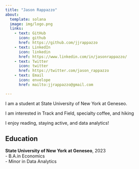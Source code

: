 ```yaml
---
title: "Jason Rappazzo" 
about:
  template: solana
  image: img/logo.png
  links:
    - text: GitHub
      icon: github
      href: https://github.com/jjrappazzo
    - text: LinkedIn
      icon: linkedin
      href: https://www.linkedin.com/in/jasonrappazzo/
    - text: Twitter
      icon: twitter
      href: https://twitter.com/jason_rappazzo
    - text: Email
      icon: envelope
      href: mailto:jjrappazzo@gmail.com

---
```



I am a student at State University of New York at Geneseo.

I am interested in Track and Field, specialty coffee, and hiking

I enjoy reading, staying active, and data analytics!


## Education

**State University of New York at Geneseo**, 2023<br>
- B.A.in Economics<br>
- Minor in Data Analytics
